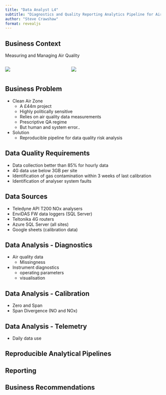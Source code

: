 ```yaml
---
title: "Data Analyst L4"
subtitle: "Diagnostics and Quality Reporting Analytics Pipeline for Air Quality Monitoring"
author: "Steve Crawshaw"
format: revealjs
---
```


## Business Context

Measuring and Managing Air Quality

:::: {.columns}

::: {.column width="40%"}
![](images/contin_sites_sml.png)
:::

::: {.column width="60%"}
![](images/2000.jpg)
:::

::::



## Business Problem

- Clean Air Zone
    - A £44m project
    - Highly politically sensitive
    - Relies on air quality data measurements
    - Prescriptive QA regime
    - But human and system error..
- Solution
    - Reproducible pipeline for data quality risk analysis

## Data Quality Requirements

- Data collection better than 85% for hourly data
- 4G data use below 3GB per site 
- Identification of gas contamination within 3 weeks of last calibration
- Identification of analyser system faults


## Data Sources

- Teledyne API T200 NOx analysers
- EnviDAS FW data loggers (SQL Server)
- Teltonika 4G routers
- Azure SQL Server (all sites)
- Google sheets (calibration data)


## Data Analysis - Diagnostics

- Air quality data
    - Missingness
- Instrument diagnostics
    - operating parameters
    - visualisation
    
## Data Analysis - Calibration

- Zero and Span
- Span Divergence (NO and NOx)

## Data Analysis - Telemetry

- Daily data use



## Reproducible Analytical Pipelines


## Reporting



## Business Recommendations



